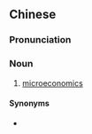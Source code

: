 {{also|个体经济学}}
==Chinese==
{{zh-forms|s=个体经济学|type=23}}

===Pronunciation===
{{zh-pron
|m=gètǐ jīngjìxué
|c=go3 tai2 ging1 zai3 hok6
|cat=n
}}

===Noun===
{{zh-noun}}

# {{lb|zh|chiefly|Taiwan}} [[microeconomics]]

====Synonyms====
* {{zh-l|微觀經濟學}}